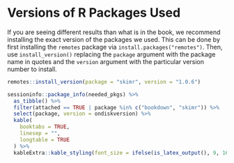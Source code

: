 # Versions of R Packages Used {#appendixE}

If you are seeing different results than what is in the book, we recommend installing the exact version of the packages we used. This can be done by first installing the `remotes` package via `install.packages("remotes")`. Then, use `install_version()` replacing the `package` argument with the package name in quotes and the `version` argument with the particular version number to install.

```r
remotes::install_version(package = "skimr", version = "1.0.6")
```

<!--
\begin{multicols}{2}
\setbox\ltmcbox\vbox{
\makeatletter\col@number\@ne
-->

```r
sessioninfo::package_info(needed_pkgs) %>% 
  as_tibble() %>% 
  filter(attached == TRUE | package %in% c("bookdown", "skimr")) %>% 
  select(package, version = ondiskversion) %>% 
  kable(
    booktabs = TRUE, 
    linesep = "",
    longtable = TRUE
  ) %>% 
  kableExtra::kable_styling(font_size = ifelse(is_latex_output(), 9, 16))
```

\vspace{-2in}
<!--
% Wrap this after the table to get into multiple columns
\unskip
\unpenalty
\unpenalty}
\unvbox\ltmcbox

\end{multicols}
-->

